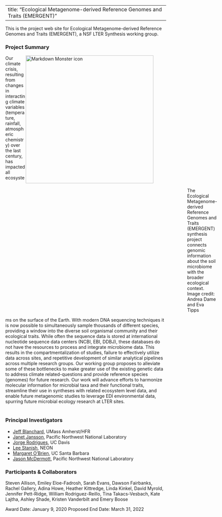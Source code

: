 

---
title: "Ecological Metagenome-derived Reference Genomes and Traits (EMERGENT)"
---

This is the project web site for Ecological Metagenome-derived Reference Genomes and Traits (EMERGENT), a NSF LTER Synthesis working group.

### Project Summary
<figure>
<img src="https://lternet.edu/wp-content/uploads/2020/01/soil_emergent3.png"
     alt="Markdown Monster icon"
     style="float:right;position: relative;width:400px;height:400px;" />
<figcaption><div style="display:block; float:left;margin-left:530px; margin-right:35px;position:relative"> The Ecological Metagenome-derived Reference Genomes and Traits (EMERGENT) synthesis project connects genomic information about the soil microbiome with the broader ecological context.
Image credit: Andrea Dame and Eva Tipps
</div>
</figcaption>
</figure>   


Our climate crisis, resulting from changes in interacting climate variables (temperature, rainfall, atmospheric chemistry) over the last century, has impacted all ecosystems on the surface of the Earth. With modern DNA sequencing techniques it is now possible to simultaneously sample thousands of different species, providing a window into the diverse soil organismal community and their ecological traits. While often the sequence data is stored at international nucleotide sequence data centers (NCBI, EBI, DDBJ), these databases do not have the resources to process and integrate microbiome data. This results in the compartmentalization of studies, failure to effectively utilize data across sites, and repetitive development of similar analytical pipelines across multiple research groups. Our working group proposes to alleviate some of these bottlenecks to make greater use of the existing genetic data to address climate related-questions and provide reference species (genomes) for future research. Our work will advance efforts to harmonize molecular information for microbial taxa and their functional traits, streamline their use in syntheses with related ecosystem level data, and enable future metagenomic studies to leverage EDI environmental data, spurring future microbial ecology research at LTER sites.  
<br>

### Principal Investigators

* [Jeff Blanchard](http://www.bio.umass.edu/micro/blanchard/), UMass Amherst/HFR
* [Janet Jansson](https://www.pnnl.gov/people/janet-jansson), Pacific Northwest National Laboratory
* [Jorge Rodrigues](http://lawr.ucdavis.edu/people/faculty/rodrigues-jorge), UC Davis
* [Lee Stanish](https://www.neonscience.org/observatory/staff/lee-stanish), NEON
* [Margaret O’Brien](https://msi.ucsb.edu/people/research-scientists/margaret-obrien), UC Santa Barbara
* [Jason McDermott](https://www.pnnl.gov/science/staff/staff_info.asp?staff_num=7039), Pacific Northwest National Laboratory
<br>

### Participants & Collaborators

Steven Allison, Emiley Eloe-Fadrosh, Sarah Evans, Dawson Fairbanks, Rachel Gallery, Adina Howe, Heather Kittredge, Linda Kinkel, David Myrold, Jennifer Pett-Ridge, William Rodriguez-Reillo, Tina Takacs-Vesbach, Kate Lajtha, Ashley Shade, Kristen Vanderbilt and Emery Boose
<br>

Award Date: January 9, 2020
Proposed End Date: March 31, 2022
